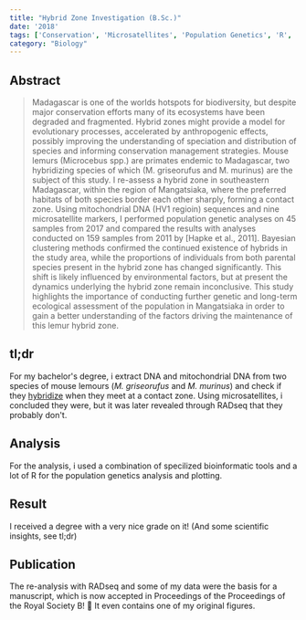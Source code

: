 ```yaml
---
title: "Hybrid Zone Investigation (B.Sc.)"
date: '2018'
tags: ['Conservation', 'Microsatellites', 'Population Genetics', 'R', 'Python']
category: "Biology"
---
```


## Abstract
>Madagascar is one of the worlds hotspots for biodiversity, but despite major conservation efforts many of its ecosystems have been degraded and fragmented. Hybrid zones might provide a model for evolutionary processes, accelerated by anthropogenic effects, possibly improving the understanding of speciation and distribution of species and informing conservation management strategies. Mouse lemurs (Microcebus spp.) are primates endemic to Madagascar, two hybridizing species of which (M. griseorufus and M. murinus) are the subject of this study. I re-assess a hybrid zone in southeastern Madagascar, within the region of Mangatsiaka, where the preferred habitats of both species border each other sharply, forming a contact zone. Using mitochondrial DNA (HV1 regioin) sequences and nine microsatellite markers, I performed population genetic analyses on 45 samples from 2017 and compared the results with analyses conducted on 159 samples from 2011 by [Hapke et al., 2011]. Bayesian clustering methods confirmed the continued existence of hybrids in the study area, while the proportions of individuals from both parental species present in the hybrid zone has changed significantly. This shift is likely influenced by environmental factors, but at present the dynamics underlying the hybrid zone remain inconclusive. This study highlights the importance of conducting further genetic and long-term ecological assessment of the population in Mangatsiaka in order to gain a better understanding of the factors driving the maintenance of this lemur hybrid zone.

## tl;dr
For my bachelor&apos;s degree, i extract DNA and mitochondrial DNA from two species of mouse lemours (_M. griseorufus_ and _M. murinus_) and check if they <a rel="noreferrer" target="_blank" href="https://en.wikipedia.org/wiki/Hybrid_(biology)">hybridize</a> when they meet at a contact zone. Using microsatellites, i concluded they were, but it was later revealed through RADseq that they probably don&apos;t.

## Analysis
For the analysis, i used a combination of specilized bioinformatic tools and a lot of R for the population genetics analysis and plotting.

## Result
I received a degree with a very nice grade on it! (And some scientific insights, see tl;dr)

## Publication
The re-analysis with RADseq and some of my data were the basis for a manuscript, which is now accepted in Proceedings of the Proceedings of the Royal Society B! 🎉 It even contains one of my original figures.
